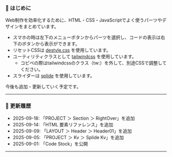 ### 📖 はじめに

Web制作を効率化するために、HTML・CSS・JavaScriptでよく使うパーツやデザインをまとめています。

- スマホの時は左下のメニューボタンからパーツを選択し、コードの表示は右下のボタンから表示ができます。
- リセットCSSは <a href="https://nicolas-cusan.github.io/destyle.css/" target="_blank" rel="noopener noreferrer">destyle.css</a> を使用しています。
- ユーティリティクラスとして <a href="https://tailwindcss.com/" target="_blank" rel="noopener noreferrer">tailwindcss</a> を使用しています。
  - コピペの際はtailwindcssのクラス（tw:）を外して、別途CSSで調整してください。
- スライダーは <a href="https://ja.splidejs.com/" target="_blank" rel="noopener noreferrer">splide</a> を使用しています。

今後も追加・更新していく予定です。

---

### 📝 更新履歴

- 2025-09-18: 「PROJECT ＞ Section ＞ RightOver」を追加
- 2025-09-14: 「HTML 要素リファレンス」を追加
- 2025-09-09: 「LAYOUT ＞ Header ＞ Header01」を追加
- 2025-09-05: 「PROJECT ＞ Kv ＞ Splide Kv」を追加
- 2025-09-01: 「Code Stock」を公開

---
